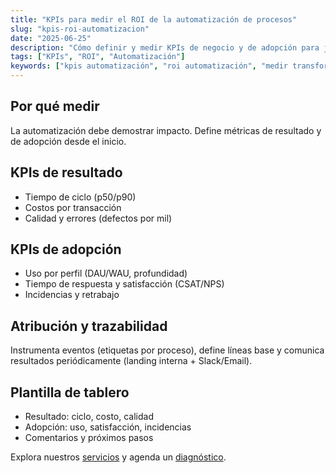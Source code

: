 ```yaml
---
title: "KPIs para medir el ROI de la automatización de procesos"
slug: "kpis-roi-automatizacion"
date: "2025-06-25"
description: "Cómo definir y medir KPIs de negocio y de adopción para justificar inversiones en automatización."
tags: ["KPIs", "ROI", "Automatización"]
keywords: ["kpis automatización", "roi automatización", "medir transformación digital"]
---
```


## Por qué medir
La automatización debe demostrar impacto. Define métricas de resultado y de adopción desde el inicio.

## KPIs de resultado
- Tiempo de ciclo (p50/p90)
- Costos por transacción
- Calidad y errores (defectos por mil)

## KPIs de adopción
- Uso por perfil (DAU/WAU, profundidad)
- Tiempo de respuesta y satisfacción (CSAT/NPS)
- Incidencias y retrabajo

## Atribución y trazabilidad
Instrumenta eventos (etiquetas por proceso), define líneas base y comunica resultados periódicamente (landing interna + Slack/Email).

## Plantilla de tablero
- Resultado: ciclo, costo, calidad
- Adopción: uso, satisfacción, incidencias
- Comentarios y próximos pasos

Explora nuestros [servicios](/servicios) y agenda un [diagnóstico](/contacto).


